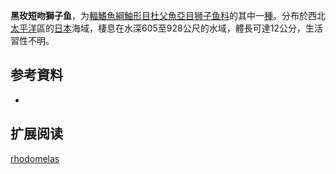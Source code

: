 {{Speciesbox
| name = 黑玫短吻獅子魚
| status = NE
| status_system = 
| image = 
| genus = Careproctus
| species = rhodomelas
| authority = Gilbert & Burke, 1912
| synonyms = 
}}

'''黑玫短吻獅子鱼'''，为[[輻鰭魚綱|輻鰭魚綱]][[鮋形目|鮋形目]][[杜父魚亞目|杜父魚亞目]][[狮子鱼科|狮子鱼科]]的其中一[[種|種]]。分布於西北[[太平洋|太平洋]]區的[[日本|日本]]海域，棲息在水深605至928公尺的水域，體長可達12公分，生活習性不明。

== 参考資料 ==
*{{FishBase_species|genus=Careproctus|species=rhodomelas|year=2011|month=12}}

== 扩展阅读 ==
{{refbegin}}
{{wikispecies-inline|Careproctus rhodomelas|黑玫短吻獅子魚}}
{{refend}}

{{taxonbar}}

[[Category:吻獅子魚属|rhodomelas]]


{{鮋形目小作品}}